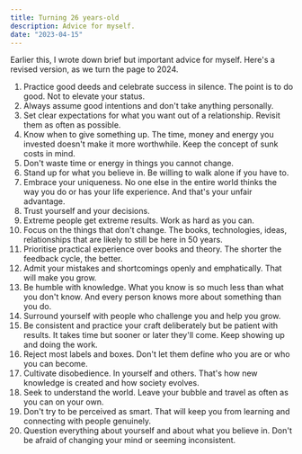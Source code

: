 ```yaml
---
title: Turning 26 years-old
description: Advice for myself.
date: "2023-04-15"
---
```



<Sidenote content='Short advice is often sound because the reader can project their own wisdom into it.'/>

Earlier this, I wrote down brief but important advice for myself. Here's a revised version, as we turn the page to 2024.

1. Practice good deeds and celebrate success in silence. The point is to do good. Not to elevate your status.
2. Always assume good intentions and don't take anything personally.
3. Set clear expectations for what you want out of a relationship. Revisit them as often as possible.
4. Know when to give something up. The time, money and energy you invested doesn't make it more worthwhile. Keep the concept of sunk costs in mind.
5. Don't waste time or energy in things you cannot change.
6. Stand up for what you believe in. Be willing to walk alone if you have to.
7. Embrace your uniqueness. No one else in the entire world thinks the way you do or has your life experience. And that's your unfair advantage.
8. Trust yourself and your decisions.
9. Extreme people get extreme results. Work as hard as you can.
10. Focus on the things that don't change. The books, technologies, ideas, relationships that are likely to still be here in 50 years.
11. Prioritise practical experience over books and theory. The shorter the feedback cycle, the better.
12. Admit your mistakes and shortcomings openly and emphatically. That will make you grow.
13. Be humble with knowledge. What you know is so much less than what you don't know. And every person knows more about something than you do.
14. Surround yourself with people who challenge you and help you grow.
15. Be consistent and practice your craft deliberately but be patient with results. It takes time but sooner or later they'll come. Keep showing up and doing the work.
16. Reject most labels and boxes. Don't let them define who you are or who you can become.
17. Cultivate disobedience. In yourself and others. That's how new knowledge is created and how society evolves.
18. Seek to understand the world. Leave your bubble and travel as often as you can on your own.
19. Don't try to be perceived as smart. That will keep you from learning and connecting with people genuinely.
20. Question everything about yourself and about what you believe in. Don't be afraid of changing your mind or seeming inconsistent.
